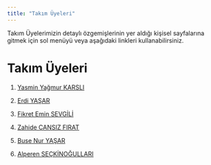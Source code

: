 ```yaml
---
title: "Takım Üyeleri"
---
```


Takım Üyelerimizin detaylı özgemişlerinin yer aldığı kişisel sayfalarına gitmek için sol menüyü veya aşağıdaki linkleri kullanabilirsiniz.

# Takım Üyeleri

1.  [Yasmin Yağmur KARSLI](/takim/yasmin.qmd)

2.  [Erdi YAŞAR](/takim/erdi.qmd)

3.  [Fikret Emin SEVGİLİ](/takim/fikret.qmd)

4.  [Zahide CANSIZ FIRAT](/takim/zahide.qmd)

5.  [Buse Nur YAŞAR](/takim/buse.qmd)

6.  [Alperen SEÇKİNOĞULLARI](/takim/alperen.qmd)
